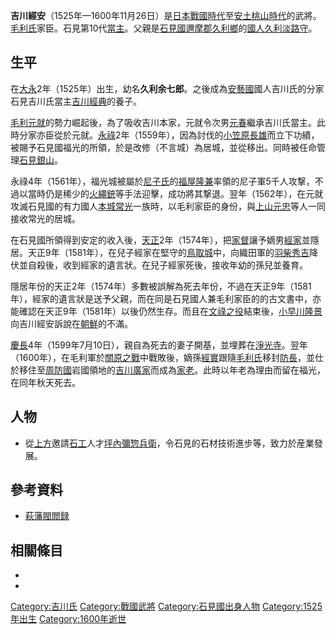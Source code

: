 {{original research|time=2016-07-24T06:12:41+00:00}}
{{unreferenced|time=2016-07-24T06:12:41+00:00}}
{{日本武士
|名稱= 吉川 經安
|圖片名稱= 
|圖片大小= 
|圖片說明= 
|時代= [[日本戰國時代|日本戰國時代]]—[[安土桃山時代|安土桃山時代]]
|出生日期= [[大永|大永]]2年（1525年）
|出生地點= 
|逝世日期= [[慶長|慶長]]5年10月21日（1600年11月26日）
|逝世地點= 
|假名= 
|羅馬字= 
|幼名= 余七郎
|改名= 經冬→經安
|别名= 和泉守、左近將監（通稱）
|諡号= 
|神号= 
|戒名= 盛林
|洗禮名= 
|墓所= [[島根縣|島根縣]][[大田市|大田市]]{{tsl|ja|温泉津町|溫泉津町}}[[福光市|福光市]]的[[淨光寺|淨光寺]]
|朝廷官位= [[和泉守|和泉守]]
|幕府職位= 
|主君= [[毛利元就|毛利元就]]→[[吉川廣家|吉川廣家]]
|藩= 
|氏族= [[清原氏|清原氏]]流{{tsl|ja|久利氏}}→{{tsl|ja|藤原南家}}[[工藤氏|工藤氏]]流{{tsl|ja|吉川氏}}
|父母= 父：[[久利淡路守|久利淡路守]]<BR>母：[[吉川經佑|吉川經佑]]的女兒
|養父= [[吉川經典|吉川經典]]
|養母= 
|兄弟= [[久利盛長|久利盛長]]
|姐妹= 
|正室= 吉川經典的三女
|側室= 
|嗣子= '''[[吉川經家|經家]]'''
|嗣女= [[久利盛勝|久利盛勝]]室、[[小坂經通|小坂經通]]室
|養子= 
|養女= 
}}
{{japanese|japanese=吉川 経安|kanaきっかわ つねやす=|romaji=Kikkawa Tsuneyasu|舊寫=吉川 經安}}
'''吉川經安'''（1525年—1600年11月26日）是[[日本戰國時代|日本戰國時代]]至[[安土桃山時代|安土桃山時代]]的武將。[[毛利氏|毛利氏]]家臣。石見{{tsl|ja|吉川氏}}第10代[[當主|當主]]。父親是[[石見國|石見國]][[邇摩郡|邇摩郡]][[久利鄉|久利鄉]]的[[國人|國人]][[久利淡路守|久利淡路守]]。

== 生平 ==
在[[大永|大永]]2年（1525年）出生，幼名'''久利余七郎'''。之後成為[[安藝國|安藝國]]國人吉川氏的分家石見吉川氏當主[[吉川經典|吉川經典]]的養子。

[[毛利元就|毛利元就]]的勢力崛起後，為了吸收吉川本家，元就令次男[[吉川元春|元春]]繼承吉川氏當主。此時分家亦臣從於元就。[[永祿|永祿]]2年（1559年），因為討伐{{tsl|ja|川本温湯城|川本溫湯城}}的[[小笠原長雄|小笠原長雄]]而立下功績，被賜予石見國福光的所領，於是改修{{tsl|ja|福光城}}（不言城）為居城，並從{{tsl|ja|殿村城}}移出。同時被任命管理[[石見銀山|石見銀山]]。

永祿4年（1561年），福光城被屬於[[尼子氏|尼子氏]]的[[福屋隆兼|福屋隆兼]]率領的尼子軍5千人攻撃，不過以當時仍是稀少的[[火繩槍|火繩銃]]等手法迎擊，成功將其撃退。翌年（1562年），在元就攻滅石見國的有力國人[[本城常光|本城常光]]一族時，以毛利家臣的身份，與[[上山元忠|上山元忠]]等人一同接收常光的居城{{tsl|ja|山吹城}}。

在石見國所領得到安定的收入後，[[天正_(日本)|天正]]2年（1574年），把[[家督|家督]]讓予嫡男[[吉川經家|經家]]並隱居。天正9年（1581年），在兒子經家在堅守的[[鳥取城|鳥取城]]中，向織田軍的[[羽柴秀吉|羽柴秀吉]]降伏並自殺後，收到經家的遺言狀。在兒子經家死後，接收年幼的孫兒並養育。

隱居年份的天正2年（1574年）多數被誤解為死去年份，不過在天正9年（1581年），經家的遺言狀是送予父親，而在同是石見國人兼毛利家臣的{{tsl|ja|益田氏}}的古文書中，亦能確認在天正9年（1581年）以後仍然生存。而且在[[文祿之役|文祿之役]]結束後，[[小早川隆景|小早川隆景]]向吉川經安訴說在[[李氏朝鮮|朝鮮]]的不滿。

[[慶長|慶長]]4年（1599年7月10日），親自為死去的妻子開基，並埋葬在[[淨光寺|淨光寺]]。翌年（1600年），在毛利軍於[[關原之戰|關原之戰]]中戰敗後，嫡孫[[吉川經實|經實]]跟隨[[毛利氏|毛利氏]]移封[[防長|防長]]，並仕於移住至[[周防國|周防國]]岩國領地的[[吉川廣家|吉川廣家]]而成為[[家老|家老]]。此時以年老為理由而留在福光，在同年秋天死去。

== 人物 ==
*從[[上方|上方]]邀請[[石工|石工]]人才[[坪內彌惣兵衛|坪內彌惣兵衛]]，令石見的石材技術進步等，致力於産業發展。

== 參考資料 ==
*[[萩藩閥閲録|萩藩閥閲録]]

== 相關條目 ==
*{{tsl|ja|久利氏}}
*{{tsl|ja|吉川氏}}

{{吉川氏歷代當主|石見吉川氏|1541年—1574年}}

[[Category:吉川氏|Category:吉川氏]]
[[Category:戰國武將|Category:戰國武將]]
[[Category:石見國出身人物|Category:石見國出身人物]]
[[Category:1525年出生|Category:1525年出生]]
[[Category:1600年逝世|Category:1600年逝世]]
